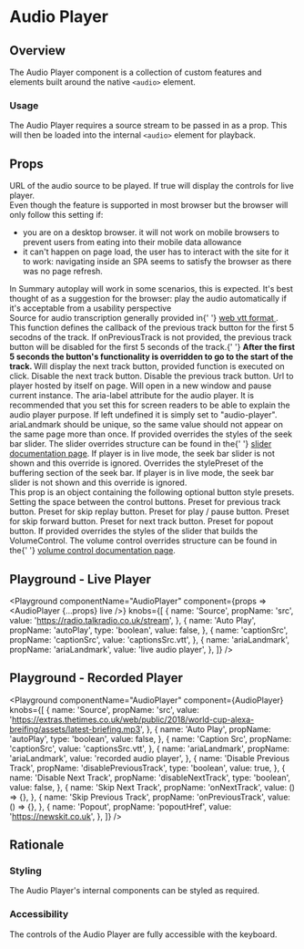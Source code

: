 


# Audio Player

## Overview

The Audio Player component is a collection of custom features and elements built around the native `<audio>` element.

### Usage

The Audio Player requires a source stream to be passed in as a prop. This will then be loaded into the internal `<audio>` element for playback.

## Props

<Block marginTop="sizing050">
  <Prop name="src" type="string" required>
    URL of the audio source to be played.
  </Prop>
  <Prop name="live" type="boolean">
    If true will display the controls for live player.
  </Prop>
  <Prop name="autoplay" type="boolean">
    <div>
      Even though the feature is supported in most browser but the browser will
      only follow this setting if:
    </div>
    <ul>
      <li>
        you are on a desktop browser. it will not work on mobile browsers to
        prevent users from eating into their mobile data allowance
      </li>
      <li>
        it can't happen on page load, the user has to interact with the site for
        it to work: navigating inside an SPA seems to satisfy the browser as
        there was no page refresh.
      </li>
    </ul>
    <div>
      In Summary autoplay will work in some scenarios, this is expected. It's
      best thought of as a suggestion for the browser: play the audio
      automatically if it's acceptable from a usability perspective
    </div>
  </Prop>
  <Prop name="captionSrc" type="string">
    Source for audio transcription generally provided in{' '}
    <a href="https://developer.mozilla.org/en-US/docs/Web/API/WebVTT_API">
      web vtt format
    </a>
    .
  </Prop>
  <Prop name="onPreviousTrack" type="function">
    This function defines the callback of the previous track button for the
    first 5 secodns of the track. If onPreviousTrack is not provided, the
    previous track button will be disabled for the first 5 seconds of the track.{' '}
    <b>
      After the first 5 seconds the button's functionality is overridden to go
      to the start of the track.
    </b>
  </Prop>
  <Prop name="onNextTrack" type="function">
    Will display the next track button, provided function is executed on click.
  </Prop>
  <Prop name="disableNextTrack" type="boolean">
    Disable the next track button.
  </Prop>
  <Prop name="disablePreviousTrack" type="boolean">
    Disable the previous track button.
  </Prop>
  <Prop name="popoutHref" type="string">
    Url to player hosted by itself on page. Will open in a new window and pause
    current instance.
  </Prop>
  <Prop name="ariaLandmark" type="string" default="audio-player">
    The aria-label attribute for the audio player. It is recommended that you
    set this for screen readers to be able to explain the audio player purpose.
    If left undefined it is simply set to "audio-player". ariaLandmark should be
    unique, so the same value should not appear on the same page more than once.
  </Prop>
  <Prop name="overrides" type="object">
    <Prop name="seekBar" type="object">
      <Prop name="slider" type="SliderOverrideProps">
        If provided overrides the styles of the seek bar slider. The slider
        overrides structure can be found in the{' '}
        <a href="./slider">slider documentation page</a>. If player is in live
        mode, the seek bar slider is not shown and this override is ignored.
      </Prop>
      <Prop name="buffering" type="object">
        <Prop name="stylePreset" type="MQ<string>">
          Overrides the stylePreset of the buffering section of the seek bar. If
          player is in live mode, the seek bar slider is not shown and this
          override is ignored.
        </Prop>
      </Prop>
    </Prop>
    <Prop name="controls" type="ControlsOverrideProps">
      <div>
        This prop is an object containing the following optional button style
        presets.
      </div>
      <Prop name="space" type="MQ<string>">
        Setting the space between the control buttons.
      </Prop>
      <Prop name="previousButton" type="object">
        <Prop name="stylePreset" type="MQ<string>">
          Preset for previous track button.
        </Prop>
      </Prop>
      <Prop name="replayButton" type="object">
        <Prop name="stylePreset" type="MQ<string>">
          Preset for skip replay button.
        </Prop>
      </Prop>
      <Prop name="playPauseButton" type="object">
        <Prop name="stylePreset" type="MQ<string>">
          Preset for play / pause button.
        </Prop>
      </Prop>
      <Prop name="forwardButton" type="object">
        <Prop name="stylePreset" type="MQ<string>">
          Preset for skip forward button.
        </Prop>
      </Prop>
      <Prop name="nextButton" type="object">
        <Prop name="stylePreset" type="MQ<string>">
          Preset for next track button.
        </Prop>
      </Prop>
      <Prop name="popoutButton" type="object">
        <Prop name="stylePreset" type="MQ<string>">
          Preset for popout button.
        </Prop>
      </Prop>
    </Prop>
    <Prop name="volumeControl" type="VolumeControlOverrideProps">
      If provided overrides the styles of the slider that builds the
      VolumeControl. The volume control overrides structure can be found in the{' '}
      <a href="./volume-control">volume control documentation page</a>.
    </Prop>
    <CodeFromDefaultPresets componentName="audioPlayer" />
  </Prop>
</Block>

## Playground - Live Player

<Playground
  componentName="AudioPlayer"
  component={props => <AudioPlayer {...props} live />}
  knobs={[
    {
      name: 'Source',
      propName: 'src',
      value: 'https://radio.talkradio.co.uk/stream',
    },
    {
      name: 'Auto Play',
      propName: 'autoPlay',
      type: 'boolean',
      value: false,
    },
    {
      name: 'captionSrc',
      propName: 'captionSrc',
      value: 'captionsSrc.vtt',
    },
    {
      name: 'ariaLandmark',
      propName: 'ariaLandmark',
      value: 'live audio player',
    },
  ]}
/>

## Playground - Recorded Player

<Playground
  componentName="AudioPlayer"
  component={AudioPlayer}
  knobs={[
    {
      name: 'Source',
      propName: 'src',
      value:
        'https://extras.thetimes.co.uk/web/public/2018/world-cup-alexa-breifing/assets/latest-briefing.mp3',
    },
    {
      name: 'Auto Play',
      propName: 'autoPlay',
      type: 'boolean',
      value: false,
    },
    {
      name: 'Caption Src',
      propName: 'captionSrc',
      value: 'captionsSrc.vtt',
    },
    {
      name: 'ariaLandmark',
      propName: 'ariaLandmark',
      value: 'recorded audio player',
    },
    {
      name: 'Disable Previous Track',
      propName: 'disablePreviousTrack',
      type: 'boolean',
      value: true,
    },
    {
      name: 'Disable Next Track',
      propName: 'disableNextTrack',
      type: 'boolean',
      value: false,
    },
    {
      name: 'Skip Next Track',
      propName: 'onNextTrack',
      value: () => {},
    },
    {
      name: 'Skip Previous Track',
      propName: 'onPreviousTrack',
      value: () => {},
    },
    {
      name: 'Popout',
      propName: 'popoutHref',
      value: 'https://newskit.co.uk',
    },
  ]}
/>

## Rationale

### Styling

The Audio Player's internal components can be styled as required.

### Accessibility

The controls of the Audio Player are fully accessible with the keyboard.
